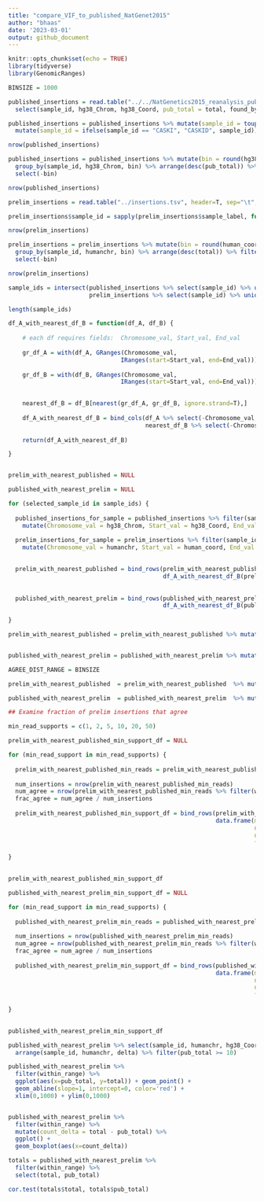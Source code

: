 ```yaml
---
title: "compare_VIF_to_published_NatGenet2015"
author: "bhaas"
date: '2023-03-01'
output: github_document
---
```


```r
knitr::opts_chunk$set(echo = TRUE)
library(tidyverse)
library(GenomicRanges)
```


```r

BINSIZE = 1000

```

```r

published_insertions = read.table("../../NatGenetics2015_reanalysis_published_data/data/TableS5.w_Hg38.tsv", header=T, sep="\t", stringsAsFactors = F)  %>%
  select(sample_id, hg38_Chrom, hg38_Coord, pub_total = total, found_by_WGS ) %>% filter(! is.na(hg38_Coord))

published_insertions = published_insertions %>% mutate(sample_id = toupper(sample_id)) %>% 
  mutate(sample_id = ifelse(sample_id == "CASKI", "CASKID", sample_id))

nrow(published_insertions)

```


```r

published_insertions = published_insertions %>% mutate(bin = round(hg38_Coord / BINSIZE)) %>% 
  group_by(sample_id, hg38_Chrom, bin) %>% arrange(desc(pub_total)) %>% filter(row_number() == 1) %>% ungroup() %>% 
  select(-bin)

nrow(published_insertions)

````





```r

prelim_insertions = read.table("../insertions.tsv", header=T, sep="\t", stringsAsFactors = F) %>% filter(sample_type == "hivid")

prelim_insertions$sample_id = sapply(prelim_insertions$sample_label, function(x) { str_split(x, "-")[[1]][4]})

nrow(prelim_insertions)

```

```r

prelim_insertions = prelim_insertions %>% mutate(bin = round(human_coord / BINSIZE) ) %>% 
  group_by(sample_id, humanchr, bin) %>% arrange(desc(total)) %>% filter(row_number() == 1) %>% ungroup() %>% 
  select(-bin)

nrow(prelim_insertions)


```



```r

sample_ids = intersect(published_insertions %>% select(sample_id) %>% unique() %>% pull(sample_id),
                       prelim_insertions %>% select(sample_id) %>% unique() %>% pull(sample_id))

length(sample_ids)


```


```r

df_A_with_nearest_df_B = function(df_A, df_B) {
  
    # each df requires fields:  Chromosome_val, Start_val, End_val
  
    gr_df_A = with(df_A, GRanges(Chromosome_val,
                                IRanges(start=Start_val, end=End_val)))
    
    gr_df_B = with(df_B, GRanges(Chromosome_val,
                                IRanges(start=Start_val, end=End_val)))

  
    nearest_df_B = df_B[nearest(gr_df_A, gr_df_B, ignore.strand=T),]
    
    df_A_with_nearest_df_B = bind_cols(df_A %>% select(-Chromosome_val, -Start_val, -End_val), 
                                       nearest_df_B %>% select(-Chromosome_val, -Start_val, -End_val))
    
    return(df_A_with_nearest_df_B)

}



```






```r

prelim_with_nearest_published = NULL

published_with_nearest_prelim = NULL

for (selected_sample_id in sample_ids) {
  
  published_insertions_for_sample = published_insertions %>% filter(sample_id == selected_sample_id) %>%
    mutate(Chromosome_val = hg38_Chrom, Start_val = hg38_Coord, End_val = hg38_Coord)
  
  prelim_insertions_for_sample = prelim_insertions %>% filter(sample_id == selected_sample_id) %>% select(-sample_id) %>%
    mutate(Chromosome_val = humanchr, Start_val = human_coord, End_val = human_coord)
  

  prelim_with_nearest_published = bind_rows(prelim_with_nearest_published, 
                                            df_A_with_nearest_df_B(prelim_insertions_for_sample, published_insertions_for_sample) )
  
  
  published_with_nearest_prelim = bind_rows(published_with_nearest_prelim,
                                            df_A_with_nearest_df_B(published_insertions_for_sample, prelim_insertions_for_sample))
  
}


```



```r

prelim_with_nearest_published = prelim_with_nearest_published %>% mutate(delta = abs(hg38_Coord - human_coord))


published_with_nearest_prelim = published_with_nearest_prelim %>% mutate(delta = abs(hg38_Coord - human_coord))

```


```r

AGREE_DIST_RANGE = BINSIZE

prelim_with_nearest_published  = prelim_with_nearest_published  %>% mutate(within_range = delta <= AGREE_DIST_RANGE)

published_with_nearest_prelim  = published_with_nearest_prelim  %>% mutate(within_range = delta <= AGREE_DIST_RANGE)


```


```r
## Examine fraction of prelim insertions that agree

min_read_supports = c(1, 2, 5, 10, 20, 50) 

prelim_with_nearest_published_min_support_df = NULL

for (min_read_support in min_read_supports) {
  
  prelim_with_nearest_published_min_reads = prelim_with_nearest_published  %>% filter(total >= min_read_support)
  
  num_insertions = nrow(prelim_with_nearest_published_min_reads)
  num_agree = nrow(prelim_with_nearest_published_min_reads %>% filter(within_range))
  frac_agree = num_agree / num_insertions
  
  prelim_with_nearest_published_min_support_df = bind_rows(prelim_with_nearest_published_min_support_df, 
                                                           data.frame(min_read_support=min_read_support, 
                                                                      num_insertions = num_insertions,
                                                                      num_agree = num_agree,
                                                                      frac_agree = frac_agree))
  
}
  

prelim_with_nearest_published_min_support_df

```


```r


published_with_nearest_prelim_min_support_df = NULL

for (min_read_support in min_read_supports) {
  
  published_with_nearest_prelim_min_reads = published_with_nearest_prelim  %>% filter(pub_total >= min_read_support)
  
  num_insertions = nrow(published_with_nearest_prelim_min_reads)
  num_agree = nrow(published_with_nearest_prelim_min_reads %>% filter(within_range))
  frac_agree = num_agree / num_insertions
  
  published_with_nearest_prelim_min_support_df = bind_rows(published_with_nearest_prelim_min_support_df, 
                                                           data.frame(min_read_support=min_read_support, 
                                                                      num_insertions = num_insertions,
                                                                      num_agree = num_agree,
                                                                      frac_agree = frac_agree))
  
}
  

published_with_nearest_prelim_min_support_df


```

```r


published_with_nearest_prelim %>% select(sample_id, humanchr, hg38_Coord, human_coord, delta, within_range, pub_total) %>%
  arrange(sample_id, humanchr, delta) %>% filter(pub_total >= 10)


```



```r


published_with_nearest_prelim %>% 
  filter(within_range) %>%
  ggplot(aes(x=pub_total, y=total)) + geom_point() +
  geom_abline(slope=1, intercept=0, color='red') +
  xlim(0,1000) + ylim(0,1000)



```


```r

published_with_nearest_prelim %>% 
  filter(within_range) %>%
  mutate(count_delta = total - pub_total) %>%
  ggplot() + 
  geom_boxplot(aes(x=count_delta))


```

```r

totals = published_with_nearest_prelim %>% 
  filter(within_range) %>%
  select(total, pub_total)

cor.test(totals$total, totals$pub_total)


```


